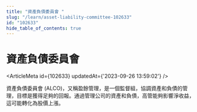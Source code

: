 ```yaml
---
title: "資產負債委員會 "
slug: "/learn/asset-liability-committee-102633"
id: "102633"
hide_table_of_contents: true
---
```



# 資產負債委員會 

<ArticleMeta id={102633} updatedAt={'2023-09-26 13:59:02'} />
<div className='border-solid border-b border-t-0 my-4 border-[var(--ifm-color-gray-300)]' />

資產負債委員會 (ALCO)，又稱盈餘管理，是一個監督組，協調資產和負債的管理，目標是獲得足夠的回報。通過管理公司的資產和負債，高管能夠影響淨收益，這可能轉化為股價上漲。
